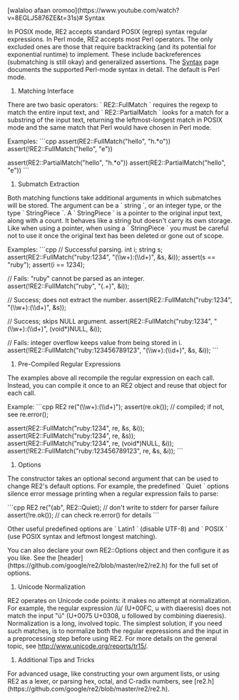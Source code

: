 [walaloo afaan oromoo](https://www.youtube.com/watch?v=8EGLJ5876ZE&t=31s)# Syntax

In POSIX mode, RE2 accepts standard POSIX (egrep) syntax regular expressions.
In Perl mode, RE2 accepts most Perl operators.  The only excluded ones are
those that require backtracking (and its potential for exponential runtime)
to implement.  These include backreferences (submatching is still okay)
and generalized assertions.  The [[Syntax]] page documents the supported Perl-mode syntax in detail.  The default is Perl mode.

# Matching Interface

There are two basic operators: ` RE2::FullMatch ` requires the regexp to match the entire input text, and ` RE2::PartialMatch ` looks for a match for a substring of the input text, returning the leftmost-longest match in POSIX mode and the
same match that Perl would have chosen in Perl mode.

Examples:
```cpp
assert(RE2::FullMatch("hello", "h.*o"))
assert(!RE2::FullMatch("hello", "e"))

assert(RE2::PartialMatch("hello", "h.*o"))
assert(RE2::PartialMatch("hello", "e"))
```

# Submatch Extraction

Both matching functions take additional arguments in which submatches will be stored.  The argument can be a ` string `, or an integer type, or the type ` StringPiece `.
A ` StringPiece ` is a pointer to the original input text, along with a count.  It behaves like a string but doesn't carry its own storage.  Like when using a pointer, when using a ` StringPiece ` you must be careful not to use it once the original text has been deleted or gone out of scope.

Examples:
```cpp
// Successful parsing.
int i;
string s;
assert(RE2::FullMatch("ruby:1234", "(\\w+):(\\d+)", &s, &i));
assert(s == "ruby");
assert(i == 1234);

// Fails: "ruby" cannot be parsed as an integer.
assert(!RE2::FullMatch("ruby", "(.+)", &i));

// Success; does not extract the number.
assert(RE2::FullMatch("ruby:1234", "(\\w+):(\\d+)", &s));

// Success; skips NULL argument.
assert(RE2::FullMatch("ruby:1234", "(\\w+):(\\d+)", (void*)NULL, &i));

// Fails: integer overflow keeps value from being stored in i.
assert(!RE2::FullMatch("ruby:123456789123", "(\\w+):(\\d+)", &s, &i));
```

# Pre-Compiled Regular Expressions

The examples above all recompile the regular expression on each call.
Instead, you can compile it once to an RE2 object and reuse that object for each call.

Example:
```cpp
RE2 re("(\\w+):(\\d+)");
assert(re.ok());  // compiled; if not, see re.error();

assert(RE2::FullMatch("ruby:1234", re, &s, &i));
assert(RE2::FullMatch("ruby:1234", re, &s));
assert(RE2::FullMatch("ruby:1234", re, (void*)NULL, &i));
assert(!RE2::FullMatch("ruby:123456789123", re, &s, &i));
```

# Options

The constructor takes an optional second argument that can
be used to change RE2's default options.
For example, the predefined ` Quiet ` options silence error
message printing when a regular expression fails to parse:

```cpp
RE2 re("(ab", RE2::Quiet);  // don't write to stderr for parser failure
assert(!re.ok());  // can check re.error() for details
```

Other useful predefined options are ` Latin1 ` (disable UTF-8) and ` POSIX ` (use POSIX syntax and leftmost longest matching).

You can also declare your own RE2::Options object and then configure it as you like.
See the [header](https://github.com/google/re2/blob/master/re2/re2.h) for the full set of options.

# Unicode Normalization

RE2 operates on Unicode code points: it makes no attempt at normalization. For example, the regular expression /ü/ (U+00FC, u with diaeresis) does not match the input "ü" (U+0075 U+0308, u followed by combining diaeresis). Normalization is a long, involved topic. The simplest solution, if you need such matches, is to normalize both the regular expressions and the input in a preprocessing step before using RE2. For more details on the general topic, see http://www.unicode.org/reports/tr15/.

# Additional Tips and Tricks

For advanced usage, like constructing your own argument lists,
or using RE2 as a lexer, or parsing hex, octal, and C-radix numbers,
see [re2.h](https://github.com/google/re2/blob/master/re2/re2.h).